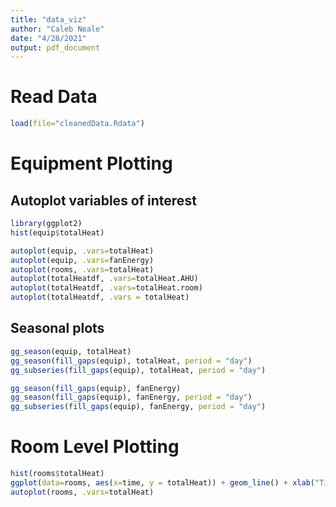 ```yaml
---
title: "data_viz"
author: "Caleb Neale"
date: "4/28/2021"
output: pdf_document
---
```

# Read Data
```r
load(file="cleanedData.Rdata")
```


# Equipment Plotting
## Autoplot variables of interest
```r
library(ggplot2)
hist(equip$totalHeat)

autoplot(equip, .vars=totalHeat)
autoplot(equip, .vars=fanEnergy)
autoplot(rooms, .vars=totalHeat)
autoplot(totalHeatdf, .vars=totalHeat.AHU)
autoplot(totalHeatdf, .vars=totalHeat.room)
autoplot(totalHeatdf, .vars = totalHeat)
```

## Seasonal plots
```r
gg_season(equip, totalHeat)
gg_season(fill_gaps(equip), totalHeat, period = "day")
gg_subseries(fill_gaps(equip), totalHeat, period = "day")

gg_season(fill_gaps(equip), fanEnergy)
gg_season(fill_gaps(equip), fanEnergy, period = "day")
gg_subseries(fill_gaps(equip), fanEnergy, period = "day")

```

# Room Level Plotting
```r
hist(rooms$totalHeat)
ggplot(data=rooms, aes(x=time, y = totalHeat)) + geom_line() + xlab("Time") + ylab("Total Heat (kW)")
autoplot(rooms, .vars=totalHeat)

```